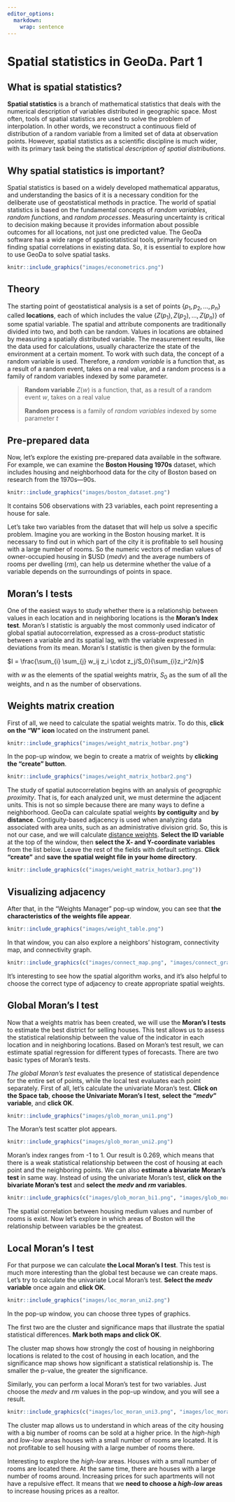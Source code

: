 ---
editor_options: 
  markdown: 
    wrap: sentence
---

# Spatial statistics in GeoDa. Part 1

## What is spatial statistics?

**Spatial statistics** is a branch of mathematical statistics that deals with the numerical description of variables distributed in geographic space.
Most often, tools of spatial statistics are used to solve the problem of interpolation.
In other words, we reconstruct a continuous field of distribution of a random variable from a limited set of data at observation points.
However, spatial statistics as a scientific discipline is much wider, with its primary task being the statistical *description of spatial distributions*.

## Why spatial statistics is important?

Spatial statistics is based on a widely developed mathematical apparatus, and understanding the basics of it is a necessary condition for the deliberate use of geostatistical methods in practice.
The world of spatial statistics is based on the fundamental concepts of *random variables*, *random functions*, and *random processes*.
Measuring uncertainty is critical to decision making because it provides information about possible outcomes for all locations, not just one predicted value.
The GeoDa software has a wide range of spatiostatistical tools, primarily focused on finding spatial correlations in existing data.
So, it is essential to explore how to use GeoDa to solve spatial tasks.

```{r fig.cap= "Spatial Econometrics topic in [Science Direct portal](https://www.sciencedirect.com/topics/social-sciences/spatial-econometrics)", echo = F}
knitr::include_graphics("images/econometrics.png")
```

## Theory

The starting point of geostatistical analysis is a set of points $\{p_1,p_2,...,p_n\}$ called **locations**, each of which includes the value $\{Z(p_1),Z(p_2),...,Z(p_n)\}$ of some spatial variable.
The spatial and attribute components are traditionally divided into two, and both can be random.
Values in locations are obtained by measuring a spatially distributed variable.
The measurement results, like the data used for calculations, usually characterize the state of the environment at a certain moment.
To work with such data, the concept of a random variable is used.
Therefore, a *random variable* is a function that, as a result of a random event, takes on a real value, and a random process is a family of random variables indexed by some parameter.

> **Random variable** $Z(w)$ is a function, that, as a result of a random event $w$, takes on a real value
>
> **Random process** is a family of *random variables* indexed by some parameter $t$

## Pre-prepared data

Now, let's explore the existing pre-prepared data available in the software.
For example, we can examine the **Boston Housing 1970s** dataset, which includes housing and neighborhood data for the city of Boston based on research from the 1970s---90s.

```{r fig.cap= "Overview of Boston Housing 1970s dataset", echo = F, out.width = 600}
knitr::include_graphics("images/boston_dataset.png")
```

It contains 506 observations with 23 variables, each point representing a house for sale.

Let's take two variables from the dataset that will help us solve a specific problem.
Imagine you are working in the Boston housing market.
It is necessary to find out in which part of the city it is profitable to sell housing with a large number of rooms.
So the numeric vectors of median values of owner-occupied housing in \$USD (*medv*) and the average numbers of rooms per dwelling (*rm*), can help us determine whether the value of a variable depends on the surroundings of points in space.

## Moran's I tests

One of the easiest ways to study whether there is a relationship between values in each location and in neighboring locations is the **Moran's Index test**.
Moran's I statistic is arguably the most commonly used indicator of global spatial autocorrelation, expressed as a cross-product statistic between a variable and its spatial lag, with the variable expressed in deviations from its mean.
Moran's I statistic is then given by the formula:

$I = \frac{\sum_{i} \sum_{j} w_ij z_i \cdot z_j/S_0}{\sum_{i}z_i^2/n}$

with $w$ as the elements of the spatial weights matrix, $S_0$ as the sum of all the weights, and n as the number of observations.

## Weights matrix creation

First of all, we need to calculate the spatial weights matrix.
To do this, **click on the "W" icon** located on the instrument panel.

```{r fig.cap= "Weight Manager icon", out.width = 600, echo = F}
knitr::include_graphics("images/weight_matrix_hotbar.png")
```

In the pop-up window, we begin to create a matrix of weights by **clicking the "create" button**.

```{r fig.cap= "Weight Manager icon", echo = F, out.width = 400}
knitr::include_graphics("images/weight_matrix_hotbar2.png")
```

The study of spatial autocorrelation begins with an analysis of *geographic proximity*.
That is, for each analyzed unit, we must determine the adjacent units.
This is not so simple because there are many ways to define a neighborhood.
GeoDa can calculate spatial weights **by contiguity** and **by distance**.
Contiguity-based adjacency is used when analyzing data associated with area units, such as an administrative division grid.
So, this is not our case, and we will calculate [distance weights]{.underline}.
**Select the ID variable** at the top of the window, then **select the X- and Y-coordinate variables** from the list below.
Leave the rest of the fields with default settings.
**Click "create"** and **save the spatial weight file in your home directory**.

```{r fig.cap= c("Weight Manager icon"), echo = F, out.width = 600}
knitr::include_graphics(c("images/weight_matrix_hotbar3.png"))
```

## Visualizing adjacency

After that, in the "Weights Manager" pop-up window, you can see that **the characteristics of the weights file appear**.

```{r fig.cap= "Spatial weights table in _Weights Manager_", echo = F, out.width = 400}
knitr::include_graphics("images/weight_table.png")
```

In that window, you can also explore a neighbors' histogram, connectivity map, and connectivity graph.

```{r fig.cap = c("Connectivity map", "Connectivity graph", "Neighbours' histogram"), echo = F, out.width = 600}
knitr::include_graphics(c("images/connect_map.png", "images/connect_graph.png", "images/hist.png"))
```

It's interesting to see how the spatial algorithm works, and it's also helpful to choose the correct type of adjacency to create appropriate spatial weights.

## Global Moran's I test

Now that a weights matrix has been created, we will use the **Moran's I tests** to estimate the best district for selling houses.
This test allows us to assess the statistical relationship between the value of the indicator in each location and in neighboring locations.
Based on Moran's test result, we can estimate spatial regression for different types of forecasts.
There are two basic types of Moran's tests.

*The global Moran's test* evaluates the presence of statistical dependence for the entire set of points, while the local test evaluates each point separately.
First of all, let's calculate the univariate Moran's test.
**Click on the Space tab**, **choose the Univariate Moran's I test**, **select the "*medv*" variable**, and **click OK**.

```{r fig.cap = "Univariate Moran's I menu", echo = F, out.width = 400}
knitr::include_graphics("images/glob_moran_uni1.png")
```

The Moran's test scatter plot appears.

```{r fig.cap = "Univariate Moran's I scatter plot", echo = F, out.width = 400}
knitr::include_graphics("images/glob_moran_uni2.png")
```

Moran's index ranges from -1 to 1.
Our result is 0.269, which means that there is a weak statistical relationship between the cost of housing at each point and the neighboring points.
We can also **estimate a bivariate Moran's test** in same way.
Instead of using the univariate Moran's test, **click on the bivariate Moran's test** and **select the *medv* and *rm* variables**.

```{r fig.cap = c("Bivariate Moran's menu", "Bivariate Moran's I scatter plot"), echo = F, out.width = 400}
knitr::include_graphics(c("images/glob_moran_bi1.png", "images/glob_moran_bi2.png"))
```

The spatial correlation between housing medium values and number of rooms is exist.
Now let's explore in which areas of Boston will the relationship between variables be the greatest.

## Local Moran's I test

For that purpose we can calculate **the Local Moran's I test**.
This test is much more interesting than the global test because we can create maps.
Let's try to calculate the univariate Local Moran's test.
**Select the *medv* variable** once again and **click OK**.

```{r fig.cap = "Local Moran's I map menu", echo = F, out.width = 400}
knitr::include_graphics("images/loc_moran_uni2.png")
```

In the pop-up window, you can choose three types of graphics.

The first two are the cluster and significance maps that illustrate the spatial statistical differences.
**Mark both maps and click OK**.

The cluster map shows how strongly the cost of housing in neighboring locations is related to the cost of housing in each location, and the significance map shows how significant a statistical relationship is.
The smaller the p-value, the greater the significance.

Similarly, you can perform a local Moran's test for two variables.
Just choose the *medv* and *rm* values in the pop-up window, and you will see a result.

```{r fig.cap = c("Cluster map", "Significance map"), echo = F, out.width = 600}
knitr::include_graphics(c("images/loc_moran_uni3.png", "images/loc_moran_uni4.png"))
```

The cluster map allows us to understand in which areas of the city housing with a big number of rooms can be sold at a higher price.
In the *high-high* and *low-low* areas houses with a small number of rooms are located.
It is not profitable to sell housing with a large number of rooms there.

Interesting to explore the *high-low* areas.
Houses with a small number of rooms are located there.
At the same time, there are houses with a large number of rooms around.
Increasing prices for such apartments will not have a repulsive effect.
It means that we **need to choose a *high-low* areas** to increase housing prices as a realtor.
